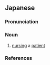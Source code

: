 ==Japanese==
{{ja-kanjitab|かい|びょう|yomi=o}}

===Pronunciation===
{{ja-pron|yomi=o|かいびょう|acc=1|acc_ref=DJR}}

===Noun===
{{ja-noun|かいびょう|hhira=かいびやう}}

# [[nursing]] a [[patient]]

===References===
<references/>